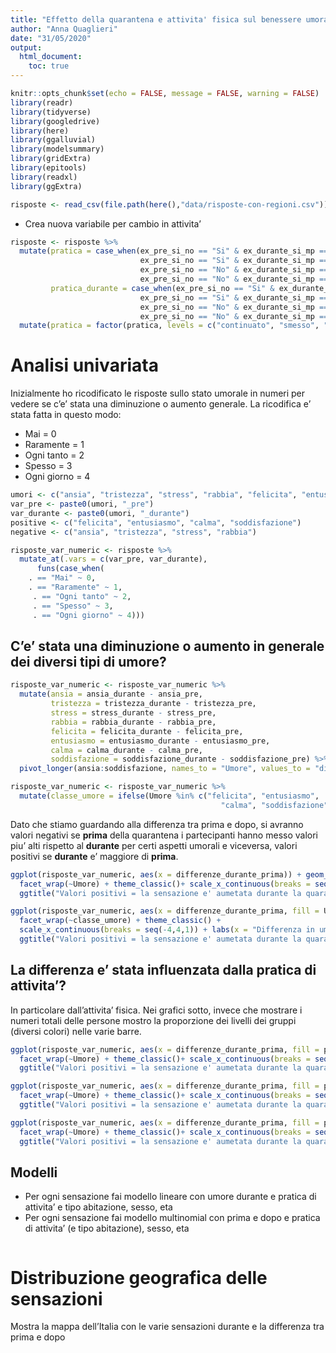 ```yaml
---
title: "Effetto della quarantena e attivita' fisica sul benessere umorale"
author: "Anna Quaglieri"
date: "31/05/2020"
output: 
  html_document:
    toc: true
---
```


```r
knitr::opts_chunk$set(echo = FALSE, message = FALSE, warning = FALSE)
library(readr)
library(tidyverse)
library(googledrive)
library(here)
library(ggalluvial)
library(modelsummary)
library(gridExtra)
library(epitools)
library(readxl)
library(ggExtra)
```


```r
risposte <- read_csv(file.path(here(),"data/risposte-con-regioni.csv"))
```

* Crea nuova variabile per cambio in attivita'

```r
risposte <- risposte %>%
  mutate(pratica = case_when(ex_pre_si_no == "Si" & ex_durante_si_mp == "Si" ~ "continuato",
                             ex_pre_si_no == "Si" & ex_durante_si_mp == "No" ~ "smesso",
                             ex_pre_si_no == "No" & ex_durante_si_mp == "No" ~ "mai praticato",
                             ex_pre_si_no == "No" & ex_durante_si_mp == "Si" ~ "iniziato"), 
         pratica_durante = case_when(ex_pre_si_no == "Si" & ex_durante_si_mp == "Si" ~ "Si",
                             ex_pre_si_no == "Si" & ex_durante_si_mp == "No" ~ "No",
                             ex_pre_si_no == "No" & ex_durante_si_mp == "No" ~ "No",
                             ex_pre_si_no == "No" & ex_durante_si_mp == "Si" ~ "Si"), ) %>%
  mutate(pratica = factor(pratica, levels = c("continuato", "smesso", "mai praticato", "iniziato")))
```

# Analisi univariata

Inizialmente ho ricodificato le risposte sullo stato umorale in numeri per vedere se c'e' stata una diminuzione o aumento generale. La ricodifica e' stata fatta in questo modo:

- Mai = 0
- Raramente = 1
- Ogni tanto = 2
- Spesso = 3
- Ogni giorno = 4

```r
umori <- c("ansia", "tristezza", "stress", "rabbia", "felicita", "entusiasmo", "calma", "soddisfazione")
var_pre <- paste0(umori, "_pre")
var_durante <- paste0(umori, "_durante")
positive <- c("felicita", "entusiasmo", "calma", "soddisfazione")
negative <- c("ansia", "tristezza", "stress", "rabbia")

risposte_var_numeric <- risposte %>%
  mutate_at(.vars = c(var_pre, var_durante),
      funs(case_when(
    . == "Mai" ~ 0,
    . == "Raramente" ~ 1,
     . == "Ogni tanto" ~ 2,
     . == "Spesso" ~ 3,
     . == "Ogni giorno" ~ 4)))
```

## C'e' stata una diminuzione o aumento in generale dei diversi tipi di umore?

```r
risposte_var_numeric <- risposte_var_numeric %>%
  mutate(ansia = ansia_durante - ansia_pre,
         tristezza = tristezza_durante - tristezza_pre,
         stress = stress_durante - stress_pre,
         rabbia = rabbia_durante - rabbia_pre,
         felicita = felicita_durante - felicita_pre,
         entusiasmo = entusiasmo_durante - entusiasmo_pre,
         calma = calma_durante - calma_pre,
         soddisfazione = soddisfazione_durante - soddisfazione_pre) %>%
  pivot_longer(ansia:soddisfazione, names_to = "Umore", values_to = "differenze_durante_prima") 

risposte_var_numeric <- risposte_var_numeric %>%
  mutate(classe_umore = ifelse(Umore %in% c("felicita", "entusiasmo",
                                               "calma", "soddisfazione"), "Umori positivi","Umori negativi"))
```


Dato che stiamo guardando alla differenza tra prima e dopo, si avranno valori negativi se **prima** della quarantena i partecipanti hanno messo valori piu' alti rispetto al **durante** per certi aspetti umorali e viceversa, valori positivi se **durante** e' maggiore di **prima**.

```r
ggplot(risposte_var_numeric, aes(x = differenze_durante_prima)) + geom_bar() +
  facet_wrap(~Umore) + theme_classic()+ scale_x_continuous(breaks = seq(-4,4,1)) + labs(x = "Differenza in umore: Durante - Prima")+
  ggtitle("Valori positivi = la sensazione e' aumetata durante la quarantena\nValori negativi = la sensazione e' diminuita durante la quarantena")
```

```r
ggplot(risposte_var_numeric, aes(x = differenze_durante_prima, fill = Umore)) + geom_bar() +
  facet_wrap(~classe_umore) + theme_classic() + 
  scale_x_continuous(breaks = seq(-4,4,1)) + labs(x = "Differenza in umore: Durante - Prima")+
  ggtitle("Valori positivi = la sensazione e' aumetata durante la quarantena\nValori negativi = la sensazione e' diminuita durante la quarantena")
```


## La differenza e' stata influenzata dalla pratica di attivita'?

In particolare dall'attivita' fisica. Nei grafici sotto, invece che mostrare i numeri totali delle persone mostro la proporzione dei livelli dei gruppi (diversi colori) nelle varie barre. 

```r
ggplot(risposte_var_numeric, aes(x = differenze_durante_prima, fill = pratica)) + geom_bar(position = "fill") +
  facet_wrap(~Umore) + theme_classic()+ scale_x_continuous(breaks = seq(-4,4,1)) + labs(x = "Differenza in umore: Durante - Prima")+
  ggtitle("Valori positivi = la sensazione e' aumetata durante la quarantena\nValori negativi = la sensazione e' diminuita durante la quarantena")
```

```r
ggplot(risposte_var_numeric, aes(x = differenze_durante_prima, fill = pratica_durante)) + geom_bar(position = "fill") +
  facet_wrap(~Umore) + theme_classic()+ scale_x_continuous(breaks = seq(-4,4,1)) + labs(x = "Differenza in umore: Durante - Prima")+
  ggtitle("Valori positivi = la sensazione e' aumetata durante la quarantena\nValori negativi = la sensazione e' diminuita durante la quarantena")
```

```r
ggplot(risposte_var_numeric, aes(x = differenze_durante_prima, fill = pratica_durante)) + geom_bar() +
  facet_wrap(~Umore) + theme_classic()+ scale_x_continuous(breaks = seq(-4,4,1)) + labs(x = "Differenza in umore: Durante - Prima")+
  ggtitle("Valori positivi = la sensazione e' aumetata durante la quarantena\nValori negativi = la sensazione e' diminuita durante la quarantena")
```

## Modelli 

- Per ogni sensazione fai modello lineare con umore durante e pratica di attivita' e tipo abitazione, sesso, eta
- Per ogni sensazione fai modello multinomial con prima e dopo e pratica di attivita' (e tipo abitazione), sesso, eta

```r

```


# Distribuzione geografica delle sensazioni 

Mostra la mappa dell'Italia con le varie sensazioni durante e la differenza tra prima e dopo
